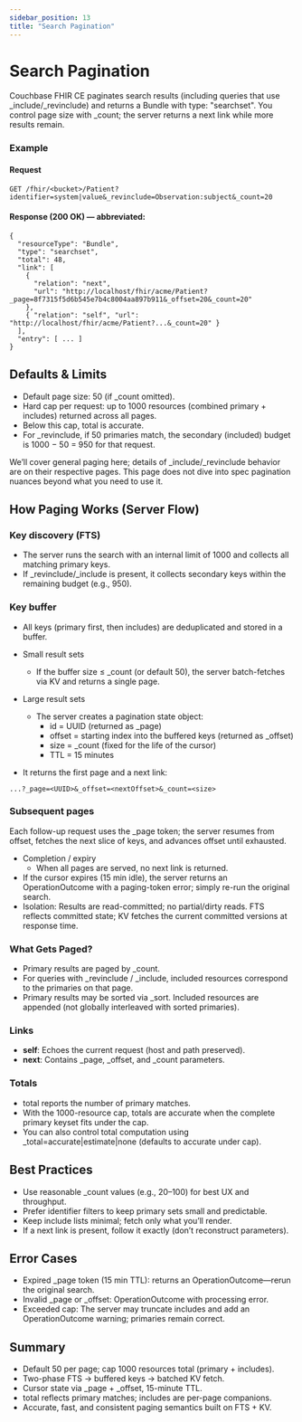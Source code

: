 ```yaml
---
sidebar_position: 13
title: "Search Pagination"
---
```


# Search Pagination

Couchbase FHIR CE paginates search results (including queries that use \_include/\_revinclude) and returns a Bundle with type: "searchset". You control page size with \_count; the server returns a next link while more results remain.

### Example

#### Request

```
GET /fhir/<bucket>/Patient?identifier=system|value&_revinclude=Observation:subject&_count=20
```

#### Response (200 OK) — abbreviated:

```
{
  "resourceType": "Bundle",
  "type": "searchset",
  "total": 48,
  "link": [
    {
      "relation": "next",
      "url": "http://localhost/fhir/acme/Patient?_page=8f7315f5d6b545e7b4c8004aa897b911&_offset=20&_count=20"
    },
    { "relation": "self", "url": "http://localhost/fhir/acme/Patient?...&_count=20" }
  ],
  "entry": [ ... ]
}
```

## Defaults & Limits

- Default page size: 50 (if \_count omitted).
- Hard cap per request: up to 1000 resources (combined primary + includes) returned across all pages.
- Below this cap, total is accurate.
- For \_revinclude, if 50 primaries match, the secondary (included) budget is 1000 − 50 = 950 for that request.

We’ll cover general paging here; details of \_include/\_revinclude behavior are on their respective pages. This page does not dive into spec pagination nuances beyond what you need to use it.

## How Paging Works (Server Flow)

### Key discovery (FTS)

- The server runs the search with an internal limit of 1000 and collects all matching primary keys.
- If \_revinclude/\_include is present, it collects secondary keys within the remaining budget (e.g., 950).

### Key buffer

- All keys (primary first, then includes) are deduplicated and stored in a buffer.
- Small result sets
  - If the buffer size ≤ \_count (or default 50), the server batch-fetches via KV and returns a single page.
- Large result sets

  - The server creates a pagination state object:
    - id = UUID (returned as \_page)
    - offset = starting index into the buffered keys (returned as \_offset)
    - size = \_count (fixed for the life of the cursor)
    - TTL = 15 minutes

- It returns the first page and a next link:

```
...?_page=<UUID>&_offset=<nextOffset>&_count=<size>
```

### Subsequent pages

Each follow-up request uses the \_page token; the server resumes from offset, fetches the next slice of keys, and advances offset until exhausted.

- Completion / expiry
  - When all pages are served, no next link is returned.
- If the cursor expires (15 min idle), the server returns an OperationOutcome with a paging-token error; simply re-run the original search.
- Isolation: Results are read-committed; no partial/dirty reads. FTS reflects committed state; KV fetches the current committed versions at response time.

### What Gets Paged?

- Primary results are paged by \_count.
- For queries with \_revinclude / \_include, included resources correspond to the primaries on that page.
- Primary results may be sorted via \_sort. Included resources are appended (not globally interleaved with sorted primaries).

### Links

- **self**: Echoes the current request (host and path preserved).
- **next**: Contains \_page, \_offset, and \_count parameters.

### Totals

- total reports the number of primary matches.
- With the 1000-resource cap, totals are accurate when the complete primary keyset fits under the cap.
- You can also control total computation using \_total=accurate|estimate|none (defaults to accurate under cap).

## Best Practices

- Use reasonable \_count values (e.g., 20–100) for best UX and throughput.
- Prefer identifier filters to keep primary sets small and predictable.
- Keep include lists minimal; fetch only what you’ll render.
- If a next link is present, follow it exactly (don’t reconstruct parameters).

## Error Cases

- Expired \_page token (15 min TTL): returns an OperationOutcome—rerun the original search.
- Invalid \_page or \_offset: OperationOutcome with processing error.
- Exceeded cap: The server may truncate includes and add an OperationOutcome warning; primaries remain correct.

## Summary

- Default 50 per page; cap 1000 resources total (primary + includes).
- Two-phase FTS → buffered keys → batched KV fetch.
- Cursor state via \_page + \_offset, 15-minute TTL.
- total reflects primary matches; includes are per-page companions.
- Accurate, fast, and consistent paging semantics built on FTS + KV.
